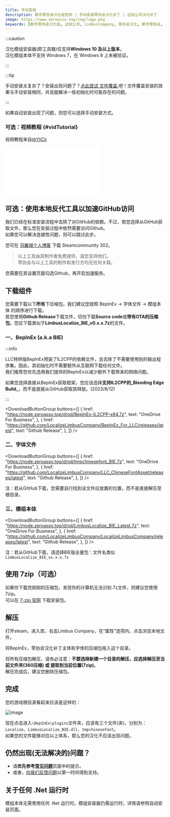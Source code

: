 ```yaml
---
title: 手动安装
description: 都市零协会汉化组官网 | 手动安装零协会汉化补丁 | 边狱公司汉化补丁
image: https://www.zeroasso.top/img/logo.png
keywords: [都市零协会汉化组, 边狱公司, LimbusCompany, 零协会汉化, 都市零协会, 零协会, 汉化模组]
---
```

:::caution

汉化模组安装器(即工具箱)仅支持**Windows 10 及以上版本**。  
汉化模组本体不支持 Windows 7，在 Windows 8 上未被验证。

:::

:::tip

手动安装太复杂了？安装出现问题了？[点此尝试 文件覆盖 ](/docs/FAQ#override-using-working-files)吧！文件覆盖安装的效果与手动安装相同，并且能解决一些初始化时可能存在的问题。

:::


如果自动安装出现了问题，则您可以选择手动安装方式。

### 可选：视频教程 {#vidTutorial}
视频教程来自[@YiiCii](https://space.bilibili.com/176425739)

<p class="video"><iframe src="//player.bilibili.com/player.html?isOutside=true&aid=113616112060312&bvid=BV1JwqpYhEix&cid=27238334957&p=1" scrolling="no" border="0" frameborder="no" framespacing="0" allowfullscreen="true"></iframe></p>

## 可选：使用本地反代工具以加速GitHub访问

我们已经在标准安装流程中去除了对GitHub的依赖。不过，若您选择从GitHub获取文件，那么您在安装过程中依然需要访问Github。  
如果您可以解决连接性问题，则可以跳过此步。

您可在 [羽翼城个人博客](https://www.dogfight360.com/blog/686/) 下载 Steamcommunity 302。  

> 以上工具由其制作者免费提供，请您支持他们。  
> 零协会与以上工具的制作和发行方均无任何关联。

您需要在其设置页面勾选Github，再开启加速服务。

## 下载组件

您需要下载以下**所有**下压缩包。我们建议您按照 BepInEx → 字体文件 → 模组本体 的顺序进行下载。  
若您使用**Github Release**下载文件，切勿下载**Source code**或**带有OTA的压缩包**。您应下载类似于**LimbusLocalize\_BIE\_v0.x.x.7z**的文件。

### 一、BepInEx (a.k.a BIE)
:::info

LLC特供版BepInEx预装了IL2CPP的依赖文件，且去除了不需要使用到的输出程序集。因此，其初始化时不需要额外从互联网下载任何文件。  
我们推荐您优先选用我们提供的BepInEx以减少额外下载带来的网络问题。

如果您选择直接从BepInEx获取框架，您应该选择**支持IL2CPP的_Bleeding Edge Build_**，而不是直接从GitHub获取其释放。(2023/8/12)

:::

<DownloadButtonGroup
  buttons={[
    {
      href: "https://node.zeroasso.top/d/od/BepInEx-IL2CPP-x64.7z",
      text: "OneDrive For Business",
    },
    {
      href: "https://github.com/LocalizeLimbusCompany/BepInEx_For_LLC/releases/latest",
      text: "Github Release",
    },
  ]}
/>

### 二、字体文件

<DownloadButtonGroup
  buttons={[
    {
      href: "https://node.zeroasso.top/d/od/tmpchinesefont_BIE.7z",
      text: "OneDrive For Business",
    },
    {
      href: "https://github.com/LocalizeLimbusCompany/LLC_ChineseFontAsset/releases/latest",
      text: "Github Release",
    },
  ]}
/>

注：若从GitHub下载，您需要自行找到该文件应放置的位置，而不是直接解压至根目录。

### 三、模组本体

<DownloadButtonGroup
  buttons={[
    {
      href: "https://node.zeroasso.top/d/od/LimbusLocalize_BIE_Latest.7z",
      text: "OneDrive For Business",
    },
    {
      href: "https://github.com/LocalizeLimbusCompany/LocalizeLimbusCompany/releases/latest",
      text: "Github Release",
    },
  ]}
/>

注：若从GitHub下载，请选择BIE版全量包：文件名类似`LimbusLocalize_BIE_vx.x.x.7z`

## 使用 7zip（可选）

如果你下载完刚刚的压缩包，发现你的计算机无法识别.7z文件，则建议您使用7zip。  
可以在 [7-zip 官网](https://7-zip.org/a/7z2301-x64.exe) 下载安装包。

## 解压

打开steam，进入库，右击Limbus Company，在“属性”选项内，点击浏览本地文件。

将BepInEx，零协会汉化补丁主体和字体的压缩包拖入这个目录。

将所有压缩包解压，请务必注意：**不要选择新建一个目录的解压，应选择解压至当前文件夹(360压缩) 或 提取到当前位置(7zip)**。  
解压完成后，建议您删除压缩包。

## 完成

您的游戏根目录看起来应该是这样的：

![image](/img/page/BIEfiles.png)

现在点击进入`\BepInEx\plugins`文件夹，应该有三个文件(夹)，分别为：`Localize`、`LimbusLocalize_BIE.dll`、`tmpchinesefont`。  
如果您的文件能够对应以上体系，那么您的汉化不应该出现问题。

## 仍然出现(无法解决的)问题？

- 请**优先参考**[**常见问题**](/docs/FAQ)页面中的提示。
- 或者，[向我们反馈问题](/docs/contact)以第一时间得到支持。

## 关于任何 .Net 运行时

模组本体无需使用任何 .Net 运行时。模组安装器仍需运行时，详情请参照自动安装页面。
